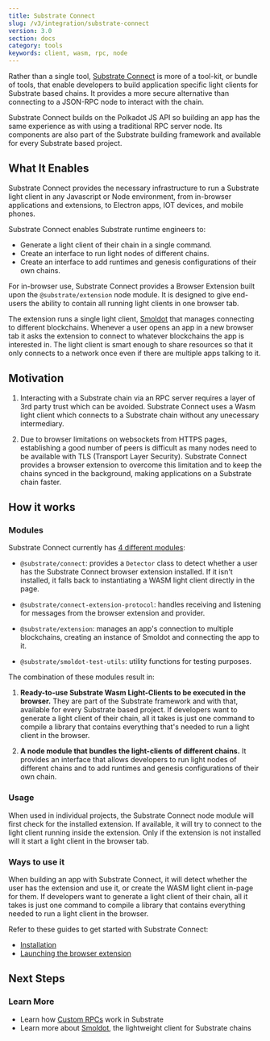 ```yaml
---
title: Substrate Connect
slug: /v3/integration/substrate-connect
version: 3.0
section: docs
category: tools
keywords: client, wasm, rpc, node
---
```


Rather than a single tool, [Substrate Connect](https://paritytech.github.io/substrate-connect/) is
more of a tool-kit, or bundle of tools, that enable developers to build application specific light
clients for Substrate based chains. It provides a more secure alternative than connecting to
a JSON-RPC node to interact with the chain.

Substrate Connect builds on the Polkadot JS API so building an app has the same experience as with
using a traditional RPC server node. Its components are also part of the Substrate building
framework and available for every Substrate based project.

## What It Enables

Substrate Connect provides the necessary infrastructure to run a Substrate light client in any
Javascript or Node environment, from in-browser applications and extensions, to Electron apps,
IOT devices, and mobile phones.

Substrate Connect enables Substrate runtime engineers to:

- Generate a light client of their chain in a single command.
- Create an interface to run light nodes of different chains.
- Create an interface to add runtimes and genesis configurations of their own chains.

For in-browser use, Substrate Connect provides a Browser Extension built upon the
`@substrate/extension` node module. It is designed to give end-users the ability to contain all
running light clients in one browser tab.

The extension runs a single light client, [Smoldot](https://github.com/paritytech/smoldot) that
manages connecting to different blockchains. Whenever a user opens an app in a new browser tab it
asks the extension to connect to whatever blockchains the app is interested in. The light client is
smart enough to share resources so that it only connects to a network once even if there are
multiple apps talking to it.

## Motivation

1. Interacting with a Substrate chain via an RPC server requires a layer of 3rd party trust which
   can be avoided. Substrate Connect uses a Wasm light client which connects to a Substrate chain
   without any unecessary intermediary.

2. Due to browser limitations on websockets from HTTPS pages, establishing a good number of peers
   is difficult as many nodes need to be available with TLS (Transport Layer Security). Substrate
   Connect provides a browser extension to overcome this limitation and to keep the chains synced in
   the background, making applications on a Substrate chain faster.

## How it works

### Modules

Substrate Connect currently has
[4 different modules](https://paritytech.github.io/substrate-connect/api/modules.html):

- `@substrate/connect`: provides a `Detector` class to detect whether a user has the Substrate
  Connect browser extension installed. If it isn't installed, it falls back to instantiating a WASM
  light client directly in the page.

- `@substrate/connect-extension-protocol`: handles receiving and listening for messages from the
  browser extension and provider.

- `@substrate/extension`: manages an app's connection to multiple blockchains, creating an instance
  of Smoldot and connecting the app to it.

- `@substrate/smoldot-test-utils`: utility functions for testing purposes.

The combination of these modules result in:

1. **Ready-to-use Substrate Wasm Light-Clients to be executed in the browser.** They are part of
   the Substrate framework and with that, available for every Substrate based project. If developers
   want to generate a light client of their chain, all it takes is just one command to compile a
   library that contains everything that's needed to run a light client in the browser.

2. **A node module that bundles the light-clients of different chains.** It provides an interface
   that allows developers to run light nodes of different chains and to add runtimes and genesis
   configurations of their own chain.

### Usage

When used in individual projects, the Substrate Connect node module will first check for the
installed extension. If available, it will try to connect to the light client running inside the
extension. Only if the extension is not installed will it start a light client in the browser tab.

### Ways to use it

When building an app with Substrate Connect, it will detect whether the user has the extension and
use it, or create the WASM light client in-page for them. If developers want to generate a light
client of their chain, all it takes is just one command to compile a library that contains
everything needed to run a light client in the browser.

Refer to these guides to get started with Substrate Connect:

- [Installation](https://github.com/paritytech/substrate-connect#getting-started)
- [Launching the browser extension](https://github.com/paritytech/substrate-connect/tree/master/projects/extension)

## Next Steps

### Learn More

- Learn how [Custom RPCs](/v3/runtime/custom-rpcs) work in Substrate
- Learn more about [Smoldot](https://github.com/paritytech/smoldot), the lightweight client for Substrate chains

